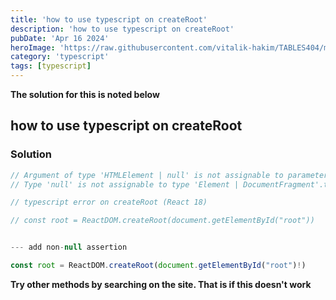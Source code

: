 ```yaml
---
title: 'how to use typescript on createRoot'
description: 'how to use typescript on createRoot'
pubDate: 'Apr 16 2024'
heroImage: 'https://raw.githubusercontent.com/vitalik-hakim/TABLES404/main/error_b/typescript.png'
category: 'typescript'
tags: [typescript]
---
```


**The solution for this is noted below**

## how to use typescript on createRoot

### Solution

```typescript
// Argument of type 'HTMLElement | null' is not assignable to parameter of type 'Element | DocumentFragment'.
// Type 'null' is not assignable to type 'Element | DocumentFragment'.ts(2345)

// typescript error on createRoot (React 18)

// const root = ReactDOM.createRoot(document.getElementById("root"))


--- add non-null assertion

const root = ReactDOM.createRoot(document.getElementById("root")!)
```

**Try other methods by searching on the site. That is if this doesn't work**
